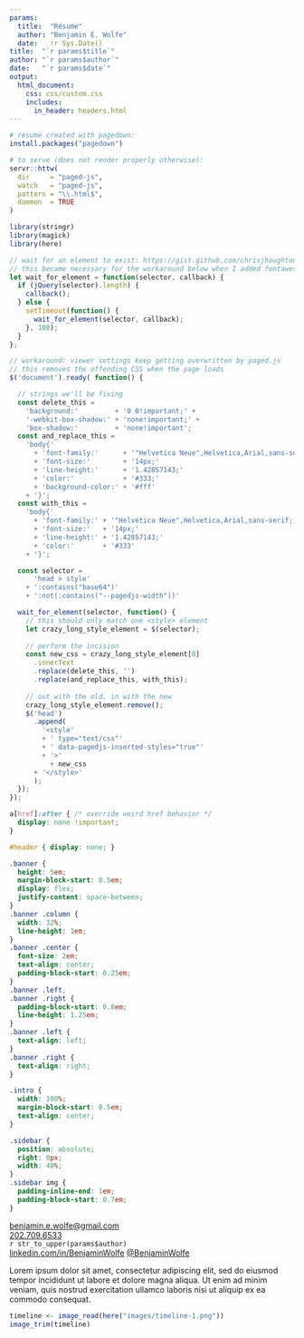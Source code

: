 ```yaml
---
params:
  title:  "Resume"
  author: "Benjamin E. Wolfe"
  date:   !r Sys.Date()
title:  "`r params$title`"
author: "`r params$author`"
date:   "`r params$date`"
output:
  html_document:
    css: css/custom.css
    includes:
      in_header: headers.html
---
```


```r
# resume created with pagedown:
install.packages("pagedown")

# to serve (does not render properly otherwise):
servr::httw(
  dir     = "paged-js",
  watch   = "paged-js",
  pattern = "\\.html$",
  daemon  = TRUE
)
```

```r
library(stringr)
library(magick)
library(here)
```

```js
// wait for an element to exist: https://gist.github.com/chrisjhoughton/7890303
// this became necessary for the workaround below when I added fontawesome
let wait_for_element = function(selector, callback) {
  if (jQuery(selector).length) {
    callback();
  } else {
    setTimeout(function() {
      wait_for_element(selector, callback);
    }, 100);
  }
};

// workaround: viewer settings keep getting overwritten by paged.js
// this removes the offending CSS when the page loads
$('document').ready( function() {

  // strings we'll be fixing
  const delete_this = 
    'background:'         + '0 0!important;' + 
    '-webkit-box-shadow:' + 'none!important;' + 
    'box-shadow:'         + 'none!important';
  const and_replace_this =
    'body{'
      + 'font-family:'      + '"Helvetica Neue",Helvetica,Arial,sans-serif;'
      + 'font-size:'        + '14px;'
      + 'line-height:'      + '1.42857143;'
      + 'color:'            + '#333;'
      + 'background-color:' + '#fff'
    + '}';
  const with_this =
    'body{'
      + 'font-family:' + '"Helvetica Neue",Helvetica,Arial,sans-serif;'
      + 'font-size:'   + '14px;'
      + 'line-height:' + '1.42857143;'
      + 'color:'       + '#333'
    + '}';

  const selector = 
      'head > style'
    + ':contains("base64")'
    + ':not(:contains("--pagedjs-width"))'

  wait_for_element(selector, function() {
    // this should only match one <style> element
    let crazy_long_style_element = $(selector);
    
    // perform the incision
    const new_css = crazy_long_style_element[0]
      .innerText
      .replace(delete_this, '')
      .replace(and_replace_this, with_this);
  
    // out with the old, in with the new
    crazy_long_style_element.remove();
    $('head')
      .append(
        '<style'
        + ' type="text/css"'
        + ' data-pagedjs-inserted-styles="true"'
        + '>'
          + new_css
      + '</style>'
      );
  });
});
```

```css
a[href]:after { /* override weird href behavior */
  display: none !important;
}

#header { display: none; }

.banner {
  height: 5em;
  margin-block-start: 0.5em;
  display: flex;
  justify-content: space-between;
}
.banner .column {
  width: 32%;
  line-height: 1em;
}
.banner .center {
  font-size: 2em;
  text-align: center;
  padding-block-start: 0.25em;
}
.banner .left,
.banner .right {
  padding-block-start: 0.8em;
  line-height: 1.25em;
}
.banner .left {
  text-align: left;
}
.banner .right {
  text-align: right;
}

.intro {
  width: 100%;
  margin-block-start: 0.5em;
  text-align: center;
}

.sidebar {
  position: absolute;
  right: 0px;
  width: 40%;
}
.sidebar img {
  padding-inline-end: 1em;
  padding-block-start: 0.7em;
}
```

<div class="page">
  <div class="banner">
  <div class="column left"><i class="fas fa-paper-plane"></i><a href="mailto:benjamin.e.wolfe@gmail.com">benjamin.e.wolfe@gmail.com</a>  
  <i class="fas fa-mobile-alt"><a href="tel:202-709-6533"></i>202.709.6533</a>
  </div>
  <div class="column center">`r str_to_upper(params$author)`</div>
  <div class="column right">[linkedin.com/in/BenjaminWolfe](https://www.linkedin.com/in/BenjaminWolfe)<i class="fab fa-linkedin"></i>
  [\@BenjaminWolfe](https://twitter.com/BenjaminWolfe)<i class="fab fa-twitter"></i>
  </div>
</div>

<div class="intro">
Lorem ipsum dolor sit amet, consectetur adipiscing elit, sed do eiusmod tempor incididunt ut labore et dolore magna aliqua. Ut enim ad minim veniam, quis nostrud exercitation ullamco laboris nisi ut aliquip ex ea commodo consequat.
</intro>

<div class="sidebar">
```r
timeline <- image_read(here("images/timeline-1.png"))
image_trim(timeline)
```
</div>

</div>
